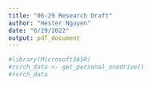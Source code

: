 ```yaml
---
title: "06-29 Research Draft"
author: "Hester Nguyen"
date: "6/29/2022"
output: pdf_document
---
```

```r

#library(Microsoft365R)
#rsrch_data <- get_personal_onedrive()
#rsrch_data

```
